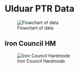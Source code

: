 # Ulduar PTR Data

![Flowchart of data](img/flowchart.jpeg)

## Iron Council HM

![Iron Council Hardmode](img/Iron Council.png)

